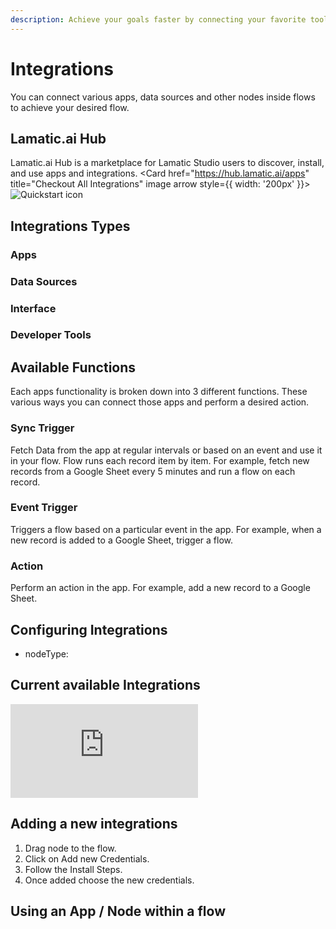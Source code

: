 ```yaml
---
description: Achieve your goals faster by connecting your favorite tools and services to Lamatic Studio.
---
```


# Integrations

You can connect various apps, data sources and other nodes inside flows to achieve your desired flow.

## Lamatic.ai Hub

Lamatic.ai Hub is a marketplace for Lamatic Studio users to discover, install, and use apps and integrations.
<Card href="https://hub.lamatic.ai/apps" title="Checkout All Integrations" image arrow style={{ width: '200px' }}>
    ![Quickstart icon](/images/cards/hub.png)
</Card>
## Integrations Types
### Apps
### Data Sources
### Interface
### Developer Tools

## Available Functions
Each apps functionality is broken down into 3 different functions. These various ways you can connect those apps and perform a desired action.
### Sync Trigger
Fetch Data from the app at regular intervals or based on an event and use it in your flow. Flow runs each record item by item. For example, fetch new records from a Google Sheet every 5 minutes and run a flow on each record.
### Event Trigger
Triggers a flow based on a particular event in the app. For example, when a new record is added to a Google Sheet, trigger a flow.
### Action
Perform an action in the app. For example, add a new record to a Google Sheet.

## Configuring Integrations
- nodeType:


## Current available Integrations
<div className="relative w-full h-[700px] overflow-hidden">
    <iframe
        className="absolute top-0 left-0 w-full h-full overflow-x-hidden"
        src="https://hub.lamatic.ai/embeds/available-integrations"
        frameBorder="0"
        allowFullScreen
    ></iframe>
</div>

## Adding a new integrations

1. Drag node to the flow.
2. Click on Add new Credentials.
3. Follow the Install Steps.
4. Once added choose the new credentials.

## Using an App / Node within a flow